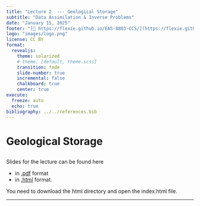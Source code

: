```yaml
---
title: "Lecture 2  --- Geological Storage"
subtitle: "Data Assimilation & Inverse Problems"
date: "January 15, 2025"
footer: "[🔗 https://flexie.github.io/EAS-8803-CCS/](https://flexie.github.io/EAS-8803-CCS/)"
logo: "images/logo.png"
license: CC BY
format: 
  revealjs:
    theme: solarized
    # theme: [default, theme.scss]
    transition: fade
    slide-number: true
    incremental: false 
    chalkboard: true
    center: true
execute:
  freeze: auto
  echo: true
bibliography: ../../references.bib
---
```


# Geological Storage


## 

Slides for the lecture can be found here

- in [.pdf](https://www.dropbox.com/scl/fi/482du36ocf9mpsqt8yk5z/1-Lecture.pdf?rlkey=lu1507si8l2abwy75pare65id&st=nixvuvus&dl=0) format
- in [.html](https://www.dropbox.com/scl/fo/232fb7wzdpdy84oqapc03/AB2O8QuvQ8OPl9c_K9UnHdc?rlkey=l5ja5p017n39xbzu9ef6wkq7i&st=6vvnusno&dl=0) format. 
 
You need to download the html directory and open the index.html file.

***